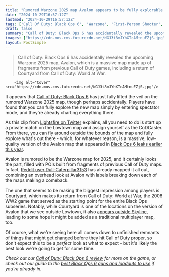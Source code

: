 ```yaml
---
title: "Rumored Warzone 2025 map Avalon appears to be fully explorable in Black Ops 6 spectator mode, and with it comes a classic Call of Duty: World at War map"
date: "2024-10-29T16:57:12Z"
lastmod: "2024-10-29T16:57:12Z"
tags: ['Call Of Duty: Black Ops 6', 'Warzone', 'First-Person Shooter', 'FPS', 'Battle Royale', 'Multiplayer', 'Avalon', 'Map', 'Leak', 'Rumor']
draft: false
summary: "Call of Duty: Black Ops 6 has accidentally revealed the upcoming Warzone 2025 map, Avalon, which is a massive map made up of fragments from previous Call of Duty games, including a return of Courtyard from Call of Duty: World at War."
images: ["https://cdn.mos.cms.futurecdn.net/NGJ3t8mJYhXTcAMtnuFZjS.jpg"]
layout: PostSimple
---
```

> Call of Duty: Black Ops 6 has accidentally revealed the upcoming Warzone 2025 map, Avalon, which is a massive map made up of fragments from previous Call of Duty games, including a return of Courtyard from Call of Duty: World at War.


        <img alt="Cover" src="https://cdn.mos.cms.futurecdn.net/NGJ3t8mJYhXTcAMtnuFZjS.jpg"/>
        
It appears that [Call of Duty: Black Ops 6](https://www.gamesradar.com/games/call-of-duty/call-of-duty-black-ops-6-guide/) has just fully lifted the veil on the rumored Warzone 2025 map, though perhaps accidentally. Players have found that you can fully explore the new map simply by entering spectator mode, and they're already charting everything there.

As this clip from [Lightsfire on Twitter](https://x.com/Lightsfire_/status/1850927897634316414) explains, all you need to do is start up a private match on the Lowtown map and assign yourself as the CoDCaster. From there, you can fly around outside the bounds of the map and fully explore what's out there - which, for whatever reason, is a massive, low-quality version of the Avalon map that appeared in [Black Ops 6 leaks earlier this year](https://www.gamesradar.com/games/call-of-duty/call-of-duty-black-ops-6-isnt-even-out-yet-but-modders-are-already-taking-advantage-of-a-leaked-build-to-give-players-max-payne-like-super-dive-abilities/).

Avalon is rumored to be the Warzone map for 2025, and it certainly looks the part, filled with POIs built from fragments of previous Call of Duty maps. In fact, [Reddit user Dull-Caterpillar3153](https://www.reddit.com/r/CODWarzone/comments/1gelb0j/upcoming_avalon_warzone_map_with_every_major_poi/) has already mapped it all out, combining an overhead look at Avalon with labels breaking down each of the maps making a comeback. 

The one that seems to be making the biggest impression among players is Courtyard, which makes its return from Call of Duty: World at War, the 2008 WW2 game that served as the starting point for the entire Black Ops subseries. Notably, while Courtyard is one of the locations on the version of Avalon that we see outside Lowtown, it also [appears outside Skyline](https://x.com/M3RKMUS1C/status/1851009093122846779), leading to some hope it might be added as a traditional multiplayer map, too.

Of course, what we're seeing here all comes down to unfinished remnants of things that might get changed before they hit Call of Duty proper, so don't expect this to be a *perfect* look at what to expect - but it's likely the best look we're going to get for some time.

*Check out our *[<em>Call of Duty: Black Ops 6 review</em>](https://www.gamesradar.com/games/fps/call-of-duty-black-ops-6-review/)* for more on the game, or check out our guide to the *[<em>best Black Ops 6 guns and loadouts to use</em>](https://www.gamesradar.com/games/call-of-duty/call-of-duty-black-ops-6-best-loadouts/)* if you're already in.* 
        